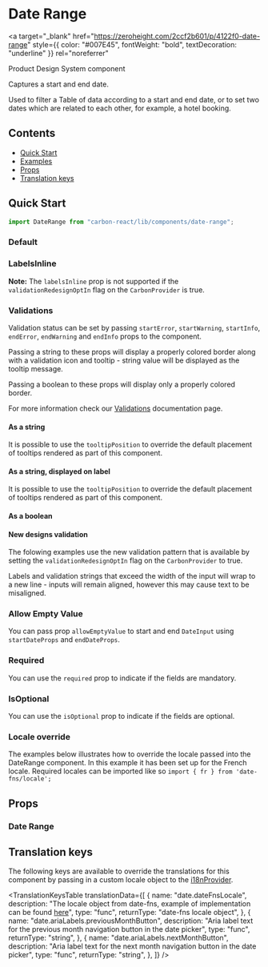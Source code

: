

<Meta of={DateRangeStories} />

# Date Range

<a
  target="_blank"
  href="https://zeroheight.com/2ccf2b601/p/4122f0-date-range"
  style={{ color: "#007E45", fontWeight: "bold", textDecoration: "underline" }}
  rel="noreferrer"
>
  Product Design System component
</a>

Captures a start and end date.

Used to filter a Table of data according to a start and end date, or to set two dates which are related to each other, for example, a hotel booking.

## Contents

- [Quick Start](#quick-start)
- [Examples](#examples)
- [Props](#props)
- [Translation keys](#translation-keys)

## Quick Start

```javascript
import DateRange from "carbon-react/lib/components/date-range";
```

### Default

<Canvas of={DateRangeStories.DefaultStory} />

### LabelsInline

**Note:** The `labelsInline` prop is not supported if the `validationRedesignOptIn` flag on the `CarbonProvider` is true. 

<Canvas of={DateRangeStories.LabelsInline} />

### Validations

Validation status can be set by passing `startError`, `startWarning`, `startInfo`, `endError`, `endWarning` and `endInfo` props to the component.

Passing a string to these props will display a properly colored border along with a validation icon and tooltip - string value will be displayed as the tooltip message.

Passing a boolean to these props will display only a properly colored border.

For more information check our [Validations](../?path=/docs/documentation-validations--docs) documentation page.

#### As a string

<Canvas of={DateRangeStories.ValidationsStringComponent} />

It is possible to use the `tooltipPosition` to override the default placement of tooltips rendered as part of this component.

<Canvas
  of={DateRangeStories.ValidationsStringWithTooltipPositionOverriddenComponent}
/>

#### As a string, displayed on label

<Canvas of={DateRangeStories.ValidationsStringLabel} />

It is possible to use the `tooltipPosition` to override the default placement of tooltips rendered as part of this component.

<Canvas
  of={DateRangeStories.ValidationsStringWithTooltipPositionOverriddenLabel}
/>

#### As a boolean

<Canvas of={DateRangeStories.ValidationsBoolean} />

#### New designs validation

The folowing examples use the new validation pattern that is available by setting the `validationRedesignOptIn` flag on the `CarbonProvider` to true.

Labels and validation strings that exceed the width of the input will wrap to a new line - inputs will remain aligned, however this may cause text to be misaligned.

<Canvas of={DateRangeStories.ValidationsStringNewDesign} />

### Allow Empty Value

You can pass prop `allowEmptyValue` to start and end `DateInput` using `startDateProps` and `endDateProps`.

<Canvas of={DateRangeStories.AllowEmptyValue} />

### Required

You can use the `required` prop to indicate if the fields are mandatory.

<Canvas of={DateRangeStories.Required} />

### IsOptional

You can use the `isOptional` prop to indicate if the fields are optional.

<Canvas of={DateRangeStories.IsOptional} />

### Locale override

The examples below illustrates how to override the locale passed into the DateRange component. In this example it has been set up for
the French locale. Required locales can be imported like so `import { fr } from 'date-fns/locale';`

<Canvas of={DateRangeStories.LocaleOverrideExampleImplementation} />

## Props

### Date Range

<ArgTypes of={DateRangeStories} />

## Translation keys

The following keys are available to override the translations for this component by passing in a custom locale object to the
[i18nProvider](../?path=/docs/documentation-i18n--docs).

<TranslationKeysTable
  translationData={[
    {
      name: "date.dateFnsLocale",
      description:
        "The locale object from date-fns, example of implementation can be found [here](#locale-override)",
      type: "func",
      returnType: "date-fns locale object",
    },
    {
      name: "date.ariaLabels.previousMonthButton",
      description:
        "Aria label text for the previous month navigation button in the date picker",
      type: "func",
      returnType: "string",
    },
    {
      name: "date.ariaLabels.nextMonthButton",
      description:
        "Aria label text for the next month navigation button in the date picker",
      type: "func",
      returnType: "string",
    },
  ]}
/>
